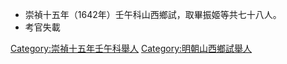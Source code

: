 *崇禎十五年（1642年）壬午科山西鄉試，取畢振姬等共七十八人。
*考官失載
[[Category:崇禎十五年壬午科舉人|Category:崇禎十五年壬午科舉人]]
[[Category:明朝山西鄉試舉人|Category:明朝山西鄉試舉人]]